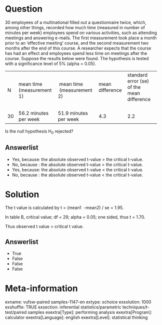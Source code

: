 Question
========
30 employees of a multinational filled out a questionnaire twice, which,
among other things, recorded how much time (measured in number of
minutes per week) employees spend on various activities, such as
attending meetings and answering e-mails. The first measurement took
place a month prior to an 'effective meeting' course, and the second
measurement two months after the end of this course. A researcher
expects that the course has had an effect and employees spend less time
on meetings after the course. Suppose the results below were found. The
hypothesis is tested with a significance level of 5% (alpha = 0.05).  
  

<table class="tvcss_2 tvcss_3">
<tbody>
<tr class="odd">
<td class="tvcss_4">N</td>
<td class="tvcss_5">mean time (measurement 1)</td>
<td class="tvcss_6"> mean time  (measurement 2)</td>
<td class="tvcss_7">mean difference  </td>
<td class="tvcss_8">standard error (se) of the mean difference      
  </td>
</tr>
<tr class="even">
<td class="tvcss_4">30</td>
<td class="tvcss_5">56.2 minutes per week</td>
<td class="tvcss_6">51.9 minutes per week    </td>
<td class="tvcss_7">4.3</td>
<td class="tvcss_8">2.2</td>
</tr>
</tbody>
</table>

  
Is the null hypothesis H<sub>0</sub> rejected?

Answerlist
----------
* Yes, because: the absolute observed t-value &gt; the critical t-value.
* No, because : the absolute observed t-value &gt; the critical t-value.
* Yes, because: the absolute observed t-value &lt; the critical t-value.
* No, because : the absolute observed t-value &lt; the critical t-value.

Solution
========





The t value is calculated by t = (mean1  -mean2) / se = 1.95.  
  
In table B, critical value; df = 29; alpha = 0.05; one sided, thus t =
1.70.  
  
Thus observed t value &gt; critical t value.

Answerlist
----------
* True
* False
* False
* False

Meta-information
================
exname: vufsw-paired samples-1147-en
extype: schoice
exsolution: 1000
exshuffle: TRUE
exsection: inferential statistics/parametric techniques/t-test/paired samples
exextra[Type]: performing analysis
exextra[Program]: calculator
exextra[Language]: english
exextra[Level]: statistical thinking

